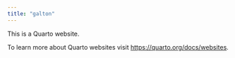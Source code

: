 ```yaml
---
title: "galton"
---
```


This is a Quarto website.

To learn more about Quarto websites visit <https://quarto.org/docs/websites>.
